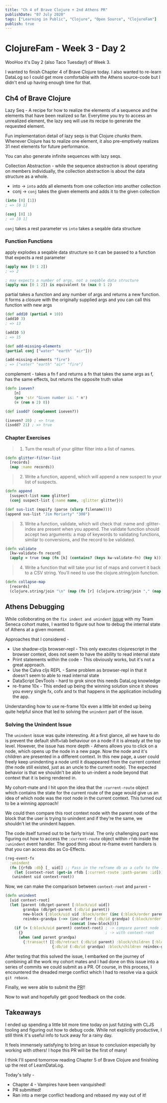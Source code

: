 ```yaml
---
title: "Ch 4 of Brave Clojure + 2nd Athens PR"
publishDate: "07 July 2020"
tags: ["Learning in Public", "Clojure", "Open Source", "ClojureFam"]
publish: true
---
```


# ClojureFam - Week 3 - Day 2

WooHoo it's Day 2 (also Taco Tuesday!) of Week 3.

I wanted to finish Chapter 4 of Brave Clojure today. I also wanted to re-learn DataLog so I could get more comfortable with the Athens source-code but I didn't end up having enough time for that.

## Ch4 of Brave Clojure

Lazy Seq - A recipe for how to realize the elements of a sequence and the elements that have been realized so far. Everytime you try to access an unrealized element, the lazy seq will use its recipe to generate the requested element.

Fun implementation detail of lazy seqs is that Clojure _chunks_ them. Whenever Clojure has to realize one element, it also pre-emptively realizes 31 next elements for future performance.

You can also generate infinite sequences with lazy seqs.

Collection Abstraction - while the sequence abstraction is about operating on members individually, the collection abstraction is about the data structure as a whole.

- into -> `into` adds all elements from one collection into another collection
- conj -> `conj` takes the given elements and adds it to the given collection

```clojure
(into [0] [1])
; => [0 1]

(conj [0] 1)
; => [0 1]
```

`conj` takes a rest parameter vs `into` takes a seqable data structure

### Function Functions

apply explodes a seqable data structure so it can be passed to a function that expects a rest parameter

```clojure
(apply max [0 1 2])
; => 2

; max expects a number of args, not a seqable data structure
(apply max [0 1 2]) is equivalent to (max 0 1 2)
```

partial takes a function and any number of args and returns a new function. it forms a closure with the originally supplied args and you can call this function with new args

```clojure
(def add10 (partial + 10))
(add10 3)
; => 13

(add10 5)
; => 15

(def add-missing-elements
(partial conj ["water" "earth" "air"]))

(add-missing-elements "fire")
; => ["water" "earth" "air" "fire"]
```

complement - takes a fn f and returns a fn that takes the same args as f, has the same effects, but returns the opposite truth value

```clojure
(defn iseven?
    [n]
    (prn 'str "Given number is: " n')
    (= (rem n 2) 0))

(def isodd? (complement iseven?))

(iseven? 20) ; => true
(isodd? 21) ; => true
```

### Chapter Exercises

> 1. Turn the result of your glitter filter into a list of names.

```clojure
(defn glitter-filter-list
  [records]
  (map :name records))
```

> 2. Write a function, append, which will append a new suspect to your list of suspects.

```clojure
(defn append
  [suspect-list name glitter]
  (conj suspect-list {:name name, :glitter glitter}))

(def sus-list (mapify (parse (slurp filename))))
(append sus-list "Jim Moriarty" "300")
```

> 3. Write a function, validate, which will check that :name and :glitter-index are present when you append. The validate function should accept two arguments: a map of keywords to validating functions, similar to conversions, and the record to be validated.

```clojure
(defn validate
  [kw-validate-fn record]
  (apply = true (map (fn [k] (contains? (keys kw-validate-fn) (key k))) record)))
```

> 4. Write a function that will take your list of maps and convert it back to a CSV string. You’ll need to use the clojure.string/join function.

```clojure
(defn collapse-map
  [records]
  (clojure.string/join "\n" (map (fn [r] (clojure.string/join "," (map str (vals r)))) records)))
```

## Athens Debugging

While colloborating on the `fix indent and unindent` [issue](https://github.com/athensresearch/athens/issues/209) with my Team Seneca cohort mates, I wanted to figure out how to debug the internal state of Athens at a given moment.

Approaches that I considered -

- Use shadow-cljs browser-repl - This only executes clojurescript in the browser context, does not seem to have the ability to read internal state
- Print statements within the code - This obviously works, but it's not a great approach.
- Use the Calva cljs REPL - Same problem as browser-repl in that it doesn't seem to able to read internal state
- DataScript DevTools - hard to grok since this needs DataLog knowledge
- re-frame 10x - This ended up being the winning solution since it shows you every single fx, cofx and tx that happens in the application including the app.

Understanding how to use re-frame 10x even a little bit ended up being quite helpful since that led to solving the `unindent` part of the issue.

### Solving the Unindent Issue

The `unindent` issue was quite interesting. At a first glance, all we have to do is prevent the default shift+tab behaviour on a node if it is already at the top level.
However, the issue has more depth - Athens allows you to click on a node, which opens up the node in a new page. Now the node and it's children are presented in a different context. In this new page, a user could freely keep unindenting a node until it disappeared from the current context (the node still existed, just as an uncle to the current node). The expected behavior is that we shouldn't be able to un-indent a node beyond that context that it is being rendered in.

My cohort-mate and I hit upon the idea that the `:current-route` object which contains the state for the current route of the page would give us an idea of which node was the root node in the current context. This turned out to be a winning approach!

We could then compare this root context node with the parent node of the block that the user is trying to unindent and if they're the same, we shouldn't let the unindent happen.

The code itself turned out to be fairly trivial. The only challenging part was figuring out how to access the `:current-route` object within `rfdb` inside the `:unindent` event handler. The good thing about re-frame event handlers is that you can access dbs as Co-Effects.

```clojure
(reg-event-fx
  :unindent
  (fn [{rfdb :db} [_ uid]] ;; Pass in the reframe db as a cofx to the :unindent event handler
    (let [context-root (get-in rfdb [:current-route :path-params :id]))])
   (unindent uid context-root))
```

Now, we can make the comparison between `context-root` and `parent` -

```clojure
(defn unindent
  [uid context-root]
  (let [parent (db/get-parent [:block/uid uid])
        grandpa (db/get-parent (:db/id parent))
        new-block {:block/uid uid :block/order (inc (:block/order parent))}
        reindex-grandpa (->> (inc-after (:db/id grandpa) (:block/order parent))
                             (concat [new-block]))]
    (if (= (:block/uid parent) context-root) ; -> compare parent node id of current node
      {}                                     ; -> with context-root
      (when (and parent grandpa)
        {:transact! [[:db/retract (:db/id parent) :block/children [:block/uid uid]]
                     {:db/id (:db/id grandpa) :block/children reindex-grandpa}]}))))
```

After testing that this solved the issue, I embarked on the journey of combining all the work my cohort mates and I had done on this issue into a series of commits we could submit as a PR. Of course, in this process, I encountered the dreaded merge conflict which I had to resolve via a quick `git rebase`.

Finally, we were able to submit the [PR](https://github.com/athensresearch/athens/pull/228)!!

Now to wait and hopefully get good feedback on the code.

## Takeaways

I ended up spending a little bit more time today on just futzing with CLJS tooling and figuring out how to debug code. While not explicitly productive, I still think it's useful info to tuck away for a rainy day.

It feels immensely satisfying to bring an issue to conclusion especially by working with others! I hope this PR will be the first of many!

I think I'll spend tomorrow reading Chapter 5 of Brave Clojure and finishing up the rest of LearnDataLog.

Today's tally -

- Chapter 4 - Vampires have been vanquished!
- PR submitted!
- Ran into a merge conflict headlong and rebased my way out of it!
